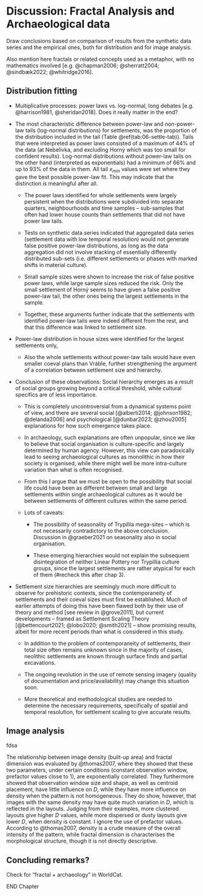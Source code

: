 # Discussion: Fractal Analysis and Archaeological data {#disc-methods}

Draw conclusions based on comparison of results from the synthetic data series and the empirical ones, both for distribution and for image analysis.

Also mention here fractals or related concepts used as a metaphor, with no mathematics involved [e.g. @chapman2006; @sherratt2004; @sindbæk2022; @whitridge2016].

## Distribution fitting

-   Multiplicative processes: power laws vs. log-normal, long debates [e.g. @harrison1981, @sheridan2018]. Does it really matter in the end?

-   The most characteristic difference between power-law and non-power-law tails (log-normal distributions) for settlements, was the proportion of the distribution included in the tail (Table \@ref(tab:06-settle-tab)). Tails that were interpreted as power laws consisted of a maximum of 44% of the data (at Nebelivka, and excluding Horný which was too small for confident results). Log-normal distributions without power-law tails on the other hand (interpreted as exponentials) had a minimum of 66% and up to 93% of the data in them. All tail $x_{min}$ values were set where they gave the best possible power-law fit. This may indicate that the distinction *is* meaningful after all.

    -   The power laws identified for whole settlements were largely persistent when the distributions were subdivided into separate quarters, neighbourhoods and time samples -- sub-samples that often had lower house counts than settlements that did not have power law tails.

    -   Tests on synthetic data series indicated that aggregated data series (settlement data with low temporal resolution) would not generate false positive power-law distributions, as long as the data aggregation did not involve stacking of essentially differently distributed sub-sets (i.e. different settlements or phases with marked shifts in material culture).

    -   Small sample sizes were shown to increase the risk of false positive power laws, while large sample sizes reduced the risk. Only the small settlement of Horný seems to have given a false positive power-law tail, the other ones being the largest settlements in the sample.

    -   Together, these arguments further indicate that the settlements with identified power-law tails were indeed different from the rest, and that this difference was linked to settlement size.

-   Power-law distribution in house sizes were identified for the largest settlements only,

    -   Also the whole settlements without power-law tails would have even smaller coeval plans than Vráble, further strengthening the argument of a correlation between settlement size and hierarchy.

-   Conclusion of these observations: Social hierarchy emerges as a result of social groups growing beyond a critical threshold, while cultural specifics are of less importance.

    -   This is completely uncontroversial from a dynamical systems point of view, and there are several social [@alberti2014; @johnson1982; @delanda2006] and psychological [@dunbar2023; @zhou2005] explanations for how such emergence takes place.

    -   In archaeology, such explanations are often unpopular, since we like to believe that social organisation is culture-specific and largely determined by human agency. However, this view can paradoxically lead to seeing archaeological cultures as monolithic in how their society is organised, while there might well be more intra-culture variation than what is often recognised.

    -   From this I argue that we must be open to the possibility that social life could have been as different between small and large settlements within single archaeological cultures as it would be between settlements of different cultures within the same period.

    -   Lots of caveats:

        -   The possibility of seasonality of Trypillia mega-sites -- which is not necessarily contradictory to the above conclusion. Discussion in @graeber2021 on seasonality also in social organisation.

        -   These emerging hierarchies would not explain the subsequent disintegration of neither Linear Pottery nor Trypillia culture groups, since the largest settlements are rather atypical for each of them (#recheck this after chap 3).

-   Settlement size hierarchies are seemingly much more difficult to observe for prehistoric contexts, since the contemporaneity of settlements and their coeval sizes must first be established. Much of earlier attempts of doing this have been flawed both by their use of theory and method [see review in @grove2011], but current developments -- framed as Settlement Scaling Theory [@bettencourt2021; @lobo2020; @smith2021] -- show promising results, albeit for more recent periods than what is considered in this study.

    -   In addition to the problem of contemporaneity of settlements, their total size often remains unknown since in the majority of cases, neolithic settlements are known through surface finds and partial excavations.

    -   The ongoing revolution in the use of remote sensing imagery (quality of documentation and price/availability) may change this situation soon.

    -   More theoretical and methodological studies are needed to determine the necessary requirements, specifically of spatial and temporal resolution, for settlement scaling to give accurate results.

## Image analysis

fdsa

The relationship between image density (built-up area) and fractal dimension was evaluated by @thomas2007, where they showed that these two parameters, under certain conditions (constant observation window, prefactor values close to 1), are exponentially correlated. They furthermore showed that observation window size and shape, as well as centroid placement, have little influence on *D*, while they have more influence on density when the pattern is not homogeneous. They do show, however, that images with the same density may have quite much variation in *D*, which is reflected in the layouts. Judging from their examples, more clustered layouts give higher *D* values, while more dispersed or dusty layouts give lower *D*, when density is constant. I ignore the use of prefactor values. According to @thomas2007, density is a crude measure of the overall intensity of the pattern, while fractal dimension is characterises the morphological structure, though it is not directly descriptive.

## Concluding remarks?

Check for "fractal + archaeology" in WorldCat.

END Chapter
